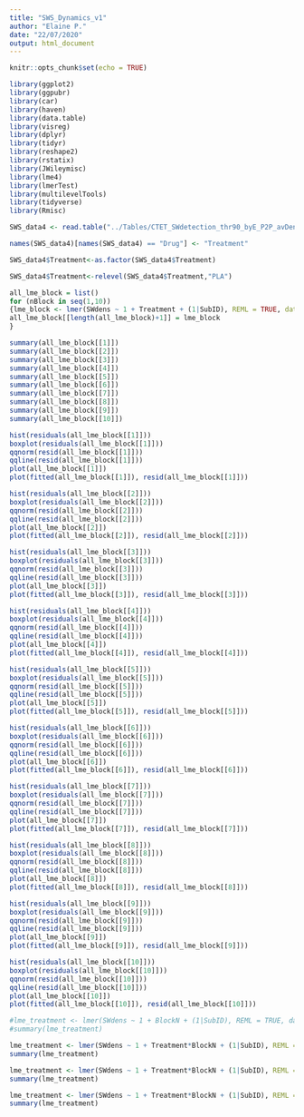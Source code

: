 ```yaml
---
title: "SWS_Dynamics_v1"
author: "Elaine P."
date: "22/07/2020"
output: html_document
---
```


```r
knitr::opts_chunk$set(echo = TRUE)
```


```r
library(ggplot2)
library(ggpubr)
library(car)
library(haven)
library(data.table)
library(visreg)
library(dplyr)
library(tidyr)
library(reshape2)
library(rstatix)
library(JWileymisc)
library(lme4)
library(lmerTest)
library(multilevelTools)
library(tidyverse)
library(Rmisc)

SWS_data4 <- read.table("../Tables/CTET_SWdetection_thr90_byE_P2P_avDens_behav_vec_full_v3.txt", header = TRUE, sep = ",", stringsAsFactors = FALSE)

names(SWS_data4)[names(SWS_data4) == "Drug"] <- "Treatment"

SWS_data4$Treatment<-as.factor(SWS_data4$Treatment)

SWS_data4$Treatment<-relevel(SWS_data4$Treatment,"PLA")

```

```r

all_lme_block = list()
for (nBlock in seq(1,10))
{lme_block <- lmer(SWdens ~ 1 + Treatment + (1|SubID), REML = TRUE, data = SWS_data4[SWS_data4$BlockN == nBlock,])
all_lme_block[[length(all_lme_block)+1]] = lme_block
}

summary(all_lme_block[[1]])
summary(all_lme_block[[2]])
summary(all_lme_block[[3]])
summary(all_lme_block[[4]])
summary(all_lme_block[[5]])
summary(all_lme_block[[6]])
summary(all_lme_block[[7]])
summary(all_lme_block[[8]])
summary(all_lme_block[[9]])
summary(all_lme_block[[10]])

```


``` r
hist(residuals(all_lme_block[[1]]))
boxplot(residuals(all_lme_block[[1]]))
qqnorm(resid(all_lme_block[[1]]))
qqline(resid(all_lme_block[[1]]))
plot(all_lme_block[[1]])
plot(fitted(all_lme_block[[1]]), resid(all_lme_block[[1]]))
```

``` r
hist(residuals(all_lme_block[[2]]))
boxplot(residuals(all_lme_block[[2]]))
qqnorm(resid(all_lme_block[[2]]))
qqline(resid(all_lme_block[[2]]))
plot(all_lme_block[[2]])
plot(fitted(all_lme_block[[2]]), resid(all_lme_block[[2]]))
```

``` r
hist(residuals(all_lme_block[[3]]))
boxplot(residuals(all_lme_block[[3]]))
qqnorm(resid(all_lme_block[[3]]))
qqline(resid(all_lme_block[[3]]))
plot(all_lme_block[[3]])
plot(fitted(all_lme_block[[3]]), resid(all_lme_block[[3]]))
```

``` r
hist(residuals(all_lme_block[[4]]))
boxplot(residuals(all_lme_block[[4]]))
qqnorm(resid(all_lme_block[[4]]))
qqline(resid(all_lme_block[[4]]))
plot(all_lme_block[[4]])
plot(fitted(all_lme_block[[4]]), resid(all_lme_block[[4]]))
```

``` r
hist(residuals(all_lme_block[[5]]))
boxplot(residuals(all_lme_block[[5]]))
qqnorm(resid(all_lme_block[[5]]))
qqline(resid(all_lme_block[[5]]))
plot(all_lme_block[[5]])
plot(fitted(all_lme_block[[5]]), resid(all_lme_block[[5]]))
```

``` r
hist(residuals(all_lme_block[[6]]))
boxplot(residuals(all_lme_block[[6]]))
qqnorm(resid(all_lme_block[[6]]))
qqline(resid(all_lme_block[[6]]))
plot(all_lme_block[[6]])
plot(fitted(all_lme_block[[6]]), resid(all_lme_block[[6]]))
```

``` r
hist(residuals(all_lme_block[[7]]))
boxplot(residuals(all_lme_block[[7]]))
qqnorm(resid(all_lme_block[[7]]))
qqline(resid(all_lme_block[[7]]))
plot(all_lme_block[[7]])
plot(fitted(all_lme_block[[7]]), resid(all_lme_block[[7]]))
```

``` r
hist(residuals(all_lme_block[[8]]))
boxplot(residuals(all_lme_block[[8]]))
qqnorm(resid(all_lme_block[[8]]))
qqline(resid(all_lme_block[[8]]))
plot(all_lme_block[[8]])
plot(fitted(all_lme_block[[8]]), resid(all_lme_block[[8]]))
```

``` r
hist(residuals(all_lme_block[[9]]))
boxplot(residuals(all_lme_block[[9]]))
qqnorm(resid(all_lme_block[[9]]))
qqline(resid(all_lme_block[[9]]))
plot(all_lme_block[[9]])
plot(fitted(all_lme_block[[9]]), resid(all_lme_block[[9]]))
```

``` r
hist(residuals(all_lme_block[[10]]))
boxplot(residuals(all_lme_block[[10]]))
qqnorm(resid(all_lme_block[[10]]))
qqline(resid(all_lme_block[[10]]))
plot(all_lme_block[[10]])
plot(fitted(all_lme_block[[10]]), resid(all_lme_block[[10]]))
```

``` r

#lme_treatment <- lmer(SWdens ~ 1 + BlockN + (1|SubID), REML = TRUE, data = SWS_data4[SWS_data4$Treatment == 'PLA',])
#summary(lme_treatment)

lme_treatment <- lmer(SWdens ~ 1 + Treatment*BlockN + (1|SubID), REML = TRUE, data = SWS_data4[SWS_data4$Treatment == 'CIT' | SWS_data4$Treatment == 'PLA',])
summary(lme_treatment)

lme_treatment <- lmer(SWdens ~ 1 + Treatment*BlockN + (1|SubID), REML = TRUE, data = SWS_data4[SWS_data4$Treatment == 'ATM' | SWS_data4$Treatment == 'PLA',])
summary(lme_treatment)

lme_treatment <- lmer(SWdens ~ 1 + Treatment*BlockN + (1|SubID), REML = TRUE, data = SWS_data4[SWS_data4$Treatment == 'MPH' | SWS_data4$Treatment == 'PLA',])
summary(lme_treatment)

```